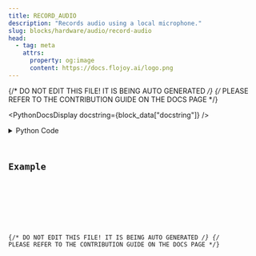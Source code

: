 ```yaml
---
title: RECORD_AUDIO
description: "Records audio using a local microphone."
slug: blocks/hardware/audio/record-audio
head:
  - tag: meta
    attrs:
      property: og:image
      content: https://docs.flojoy.ai/logo.png
---
```


{/* DO NOT EDIT THIS FILE! IT IS BEING AUTO GENERATED */}
{/* PLEASE REFER TO THE CONTRIBUTION GUIDE ON THE DOCS PAGE */}


<PythonDocsDisplay docstring={block_data["docstring"]} />
<details>
<summary>Python Code</summary>



<Code code={pythonCode} lang="py" wrap theme="dracula" />

[Find this Flojoy Block on GitHub](https://github.com/flojoy-ai/blocks/blob/main/blocks/HARDWARE/AUDIO/RECORD_AUDIO/RECORD_AUDIO.py)

</details>

## Example


<GetHelpWidget />


<AppDisplay app={app} blockName="RECORD_AUDIO" client:visible />


<Example />

{/* DO NOT EDIT THIS FILE! IT IS BEING AUTO GENERATED */}
{/* PLEASE REFER TO THE CONTRIBUTION GUIDE ON THE DOCS PAGE */}
